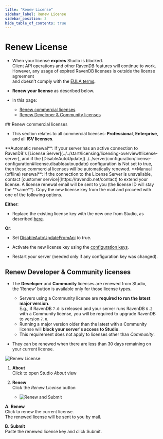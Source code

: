 ```yaml
---
title: "Renew License"
sidebar_label: Renew License
sidebar_position: 3
hide_table_of_contents: true
---
```



# Renew License
<Admonition type="note" title="Note">

* When your license **expires** Studio is blocked.  
  Client API operations and other RavenDB features will continue to work.  
  However, any usage of expired RavenDB licenses is outside the license agreement  
  and doesn't comply with the [EULA terms](https://ravendb.net/terms).  

* **Renew your license** as described below.  

* In this page:
    * [Renew commercial licenses](../../start/licensing/renew-license#renew-commercial-licenses)
    * [Renew Developer & Community licenses](../../start/licensing/renew-license#renew-developer-&-community-licenses)

</Admonition>
## Renew commercial licenses

* This section relates to all commercial licenses: **Professional**, **Enterprise**, and all **ISV licenses**.  

<Admonition type="note" title="Note">
**Automatic renewal**:  
If your server has an active connection to RavenDB's [License Server](../../start/licensing/licensing-overview#license-server),  
and if the [DisableAutoUpdate](../../server/configuration/license-configuration#license.disableautoupdate) configuration is Not set to true,  
then these commercial licenses will be automatically renewed.  
</Admonition>

<Admonition type="note" title="Note">
**Manual (offline) renewal**:  
If the connection to the License Server is unavailable, contact [customer service](https://ravendb.net/contact) to extend your license.  
A license renewal email will be sent to you (the license ID will stay the **same**).  
Copy the new license key from the mail and proceed with one of the following options.  

**Either**:  

* Replace the existing license key with the new one from Studio, as described [here](../../start/licensing/replace-license#replace-license-from-studio).

**Or**:  

* Set [DisableAutoUpdateFromApi](../../server/configuration/license-configuration#license.disableautoupdatefromapi) to true.

* Activate the new license key using the [configuration keys](../../start/licensing/activate-license#activate-license-with-configuration-keys).

* Restart your server (needed only if any configuration key was changed).  
</Admonition>



## Renew Developer & Community licenses

* The **Developer** and **Community** licenses are renewed from Studio,  
  the 'Renew' button is available only for those license types.  
  <Admonition type="note" title="Note">
  
     - Servers using a Community license are **required to run the latest major version**.  
       E.g., if RavenDB `7.0` is released and your server runs RavenDB `6.2` with a Community license, 
       you will be required to upgrade RavenDB to version `7.0`.  
     - Running a major version older than the latest with a Community license will **block your server's access to Studio**.  
     - This requirement does not apply to licenses other than _Community_.  
  </Admonition>

* They can be renewed when there are less than 30 days remaining on your current license.

![Renew License](./assets/renew-license.png)

1. **About**  
   Click to open Studio _About_ view  

2. **Renew**  
   Click the _Renew License_ button  

   * ![Renew and Submit](./assets/renew-and-submit.png)  

**A**. **Renew**  
  Click to renew the current license.  
  The renewed license will be sent to you by mail.  

**B**. **Submit**  
   Paste the renewed license key and click Submit.



